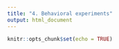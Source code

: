 ```yaml
---
title: "4. Behavioral experiments"
output: html_document
---
```


```r
knitr::opts_chunk$set(echo = TRUE)
```

